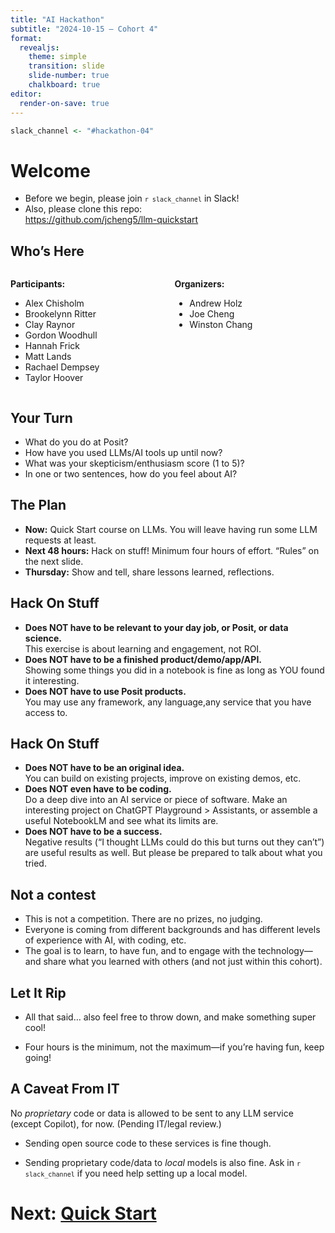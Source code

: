 ```yaml
---
title: "AI Hackathon"
subtitle: "2024-10-15 – Cohort 4"
format:
  revealjs:
    theme: simple
    transition: slide
    slide-number: true
    chalkboard: true
editor:
  render-on-save: true
---
```


```r
slack_channel <- "#hackathon-04"
```

# Welcome

- Before we begin, please join <code>`r slack_channel`</code> in Slack!
- Also, please clone this repo:\
  [https://github.com/jcheng5/llm-quickstart](https://github.com/jcheng5/llm-quickstart)

## Who's Here {.smaller}

::: {.columns}
::: {.column width="50%"}
**Participants:**

- Alex Chisholm
- Brookelynn Ritter
- Clay Raynor
- Gordon Woodhull
- Hannah Frick
- Matt Lands
- Rachael Dempsey
- Taylor Hoover
:::
::: {.column width="50%"}
**Organizers:**

- Andrew Holz
- Joe Cheng
- Winston Chang
:::
:::

## Your Turn

- What do you do at Posit?
- How have you used LLMs/AI tools up until now?
- What was your skepticism/enthusiasm score (1 to 5)?
- In one or two sentences, how do you feel about AI?

## The Plan

::: {.incremental}
- **Now:** Quick Start course on LLMs. You will leave having run some LLM requests at least.
- **Next 48 hours:** Hack on stuff! Minimum four hours of effort. "Rules" on the next slide.
- **Thursday:** Show and tell, share lessons learned, reflections.
:::

## Hack On Stuff

- **Does NOT have to be relevant to your day job, or Posit, or data science.**\
  This exercise is about learning and engagement, not ROI.
- **Does NOT have to be a finished product/demo/app/API.**\
  Showing some things you did in a notebook is fine as long as YOU found it interesting.
- **Does NOT have to use Posit products.**\
  You may use any framework, any language,any service that you have access to.

## Hack On Stuff

- **Does NOT have to be an original idea.**\
  You can build on existing projects, improve on existing demos, etc.
- **Does NOT even have to be coding.**\
  Do a deep dive into an AI service or piece of software. Make an interesting project on ChatGPT Playground > Assistants, or assemble a useful NotebookLM and see what its limits are.
- **Does NOT have to be a success.**\
  Negative results (“I thought LLMs could do this but turns out they can’t”) are useful results as well. But please be prepared to talk about what you tried.

## Not a contest

- This is not a competition. There are no prizes, no judging.
- Everyone is coming from different backgrounds and has different levels of experience with AI, with coding, etc.
- The goal is to learn, to have fun, and to engage with the technology---and share what you learned with others (and not just within this cohort).

## Let It Rip

* All that said... also feel free to throw down, and make something super cool!

::: {.incremental}

* Four hours is the minimum, not the maximum---if you're having fun, keep going!

:::

## A Caveat From IT

No _proprietary_ code or data is allowed to be sent to any LLM service (except Copilot), for now. (Pending IT/legal review.)

- Sending open source code to these services is fine though.

- Sending proprietary code/data to _local_ models is also fine. Ask in <code>`r slack_channel`</code> if you need help setting up a local model.

# Next: [Quick Start](quickstart.qmd)